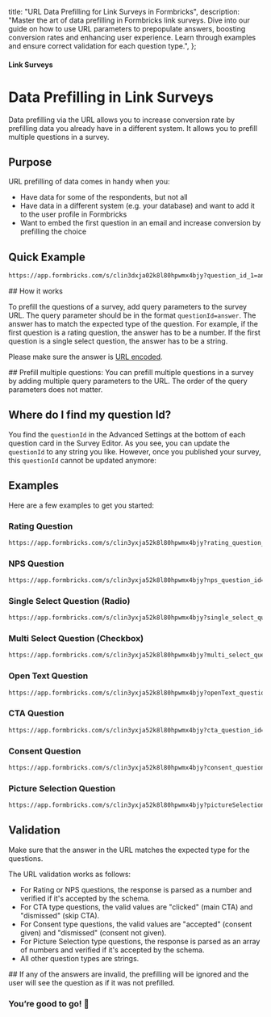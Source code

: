 

  title: "URL Data Prefilling for Link Surveys in Formbricks",
  description:
    "Master the art of data prefilling in Formbricks link surveys. Dive into our guide on how to use URL parameters to prepopulate answers, boosting conversion rates and enhancing user experience. Learn through examples and ensure correct validation for each question type.",
};

#### Link Surveys

# Data Prefilling in Link Surveys

Data prefilling via the URL allows you to increase conversion rate by prefilling data you already have in a different system. It allows you to prefill multiple questions in a survey.

## Purpose

URL prefilling of data comes in handy when you:

- Have data for some of the respondents, but not all
- Have data in a different system (e.g. your database) and want to add it to the user profile in Formbricks
- Want to embed the first question in an email and increase conversion by prefilling the choice

## Quick Example

<Col>
<CodeGroup title="Example URL">

```sh
https://app.formbricks.com/s/clin3dxja02k8l80hpwmx4bjy?question_id_1=answer_1&question_id_2=answer_2
```

</CodeGroup>
</Col>
## How it works

To prefill the questions of a survey, add query parameters to the survey URL. The query parameter should be in the format `questionId=answer`. The answer has to match the expected type of the question. For example, if the first question is a rating question, the answer has to be a number. If the first question is a single select question, the answer has to be a string.

Please make sure the answer is [URL encoded](https://www.urlencoder.org/).

<Note>
  ## Prefill multiple questions: You can prefill multiple questions in a survey by adding multiple query parameters to the URL. The order of the query parameters does not matter.
</Note>

## Where do I find my question Id?

You find the `questionId` in the Advanced Settings at the bottom of each question card in the Survey Editor. As you see, you can update the `questionId` to any string you like. However, once you published your survey, this `questionId` cannot be updated anymore:

<MdxImage
  src={QuestionId}
  alt="The question Id is located at the bottom of each question card in the survey editor."
  quality="100"
  className="max-w-full rounded-lg sm:max-w-3xl"
/>

## Examples

Here are a few examples to get you started:

### Rating Question

<Col>
<CodeGroup title="Translates to 5 stars / points / emojis">

```sh
https://app.formbricks.com/s/clin3yxja52k8l80hpwmx4bjy?rating_question_id=5
```

</CodeGroup>
</Col>

### NPS Question

<Col>
<CodeGroup title="Translates to an NPS rating of 10">

```sh
https://app.formbricks.com/s/clin3yxja52k8l80hpwmx4bjy?nps_question_id=10
```

</CodeGroup>
</Col>

### Single Select Question (Radio)

<Col>
<CodeGroup title="Chooses the option 'Very disappointed' in the single select question. The string has to be identical to the option in your question">

```sh
https://app.formbricks.com/s/clin3yxja52k8l80hpwmx4bjy?single_select_question_id=Very%20disappointed
```

</CodeGroup>
</Col>

### Multi Select Question (Checkbox)

<Col>
<CodeGroup title="Selects three options 'Sun, Palms and Beach' in the multi select question. The strings have to be identical to the options in your question">

```sh
https://app.formbricks.com/s/clin3yxja52k8l80hpwmx4bjy?multi_select_question_id=Sun%2CPalms%2CBeach
```

</CodeGroup>
</Col>

### Open Text Question

<Col>
<CodeGroup title="Adds 'I love Formbricks' as the answer to the open text question">

```sh
https://app.formbricks.com/s/clin3yxja52k8l80hpwmx4bjy?openText_question_id=I%20love%20Formbricks
```

</CodeGroup>
</Col>

### CTA Question

<Col>
<CodeGroup title="Adds 'clicked' as the answer to the CTA question. Alternatively, you can set it to 'dismissed' to skip the question.">

```txt
https://app.formbricks.com/s/clin3yxja52k8l80hpwmx4bjy?cta_question_id=clicked
```

</CodeGroup>
</Col>

### Consent Question

<Col>
<CodeGroup title="Adds 'accepted' as the answer to the Consent question. Alternatively, you can set it to 'dismissed' to skip the question.">

```txt
https://app.formbricks.com/s/clin3yxja52k8l80hpwmx4bjy?consent_question_id=accepted
```

</CodeGroup>
</Col>

### Picture Selection Question

<Col>
<CodeGroup title="Adds index of the selected image(s) as the answer to the Picture Selection question. The index starts from 1.">

```txt
https://app.formbricks.com/s/clin3yxja52k8l80hpwmx4bjy?pictureSelection_question_id=1,2,3
```

</CodeGroup>
</Col>

## Validation

Make sure that the answer in the URL matches the expected type for the questions.

The URL validation works as follows:

- For Rating or NPS questions, the response is parsed as a number and verified if it's accepted by the schema.
- For CTA type questions, the valid values are "clicked" (main CTA) and "dismissed" (skip CTA).
- For Consent type questions, the valid values are "accepted" (consent given) and "dismissed" (consent not given).
- For Picture Selection type questions, the response is parsed as an array of numbers and verified if it's accepted by the schema.
- All other question types are strings.

<Note>
  ## If any of the answers are invalid, the prefilling will be ignored and the user will see the question as if it was not prefilled.
</Note>

### You’re good to go! 🎉
